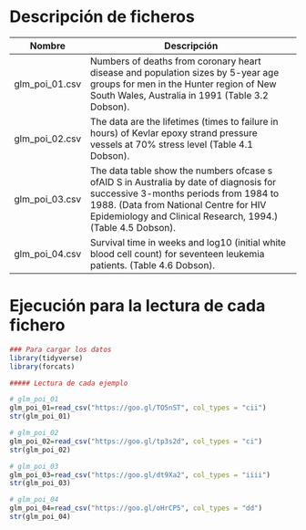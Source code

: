 # Descripción de ficheros

Nombre             | Descripción
-------------------|------------------------------------------------------------
glm_poi_01.csv       |   Numbers of deaths from coronary heart disease and population sizes by 5-year age groups for men in the Hunter region of New South Wales, Australia in 1991 (Table 3.2 Dobson).
glm_poi_02.csv       |   The data are the lifetimes (times to failure in hours) of Kevlar epoxy strand pressure vessels at 70% stress level (Table 4.1 Dobson).
glm_poi_03.csv       |   The data table show the numbers ofcase s ofAID S in Australia by date of diagnosis for successive 3-months periods from 1984 to 1988. (Data from National Centre for HIV Epidemiology and Clinical Research, 1994.) (Table 4.5 Dobson).
glm_poi_04.csv       |   Survival time in weeks and log10 (initial white blood cell count) for seventeen leukemia patients. (Table 4.6 Dobson).

# Ejecución para la lectura de cada fichero

```r
### Para cargar los datos
library(tidyverse)
library(forcats)

##### Lectura de cada ejemplo

# glm_poi_01
glm_poi_01=read_csv("https://goo.gl/TO5nST", col_types = "cii")
str(glm_poi_01)

# glm_poi_02
glm_poi_02=read_csv("https://goo.gl/tp3s2d", col_types = "ci")
str(glm_poi_02)

# glm_poi_03
glm_poi_03=read_csv("https://goo.gl/dt9Xa2", col_types = "iiii")
str(glm_poi_03)

# glm_poi_04
glm_poi_04=read_csv("https://goo.gl/oHrCP5", col_types = "dd")
str(glm_poi_04)
```
